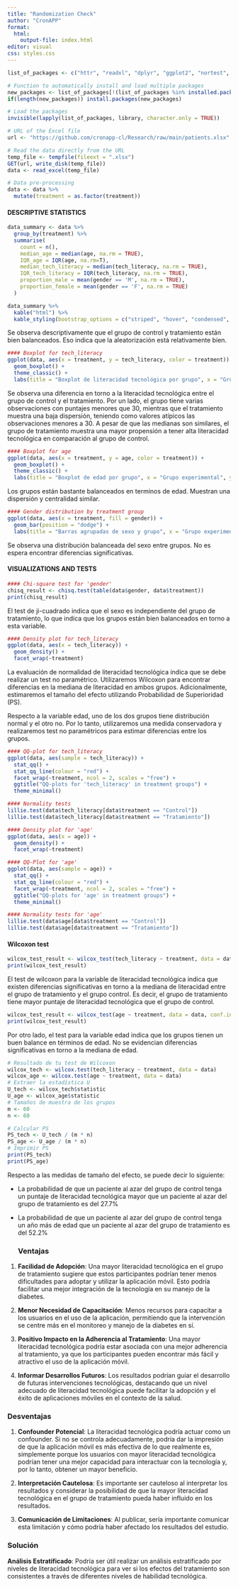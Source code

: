 ```yaml
---
title: "Randomization Check"
author: "CronAPP"
format: 
  html:
    output-file: index.html
editor: visual
css: styles.css  
---
```


```r
list_of_packages <- c("httr", "readxl", "dplyr", "ggplot2", "nortest", "coin", "kableExtra")

# Function to automatically install and load multiple packages
new_packages <- list_of_packages[!(list_of_packages %in% installed.packages()[,"Package"])]
if(length(new_packages)) install.packages(new_packages)

# Load the packages
invisible(lapply(list_of_packages, library, character.only = TRUE))
```

```r
# URL of the Excel file
url <- "https://github.com/cronapp-cl/Research/raw/main/patients.xlsx"

# Read the data directly from the URL
temp_file <- tempfile(fileext = ".xlsx")
GET(url, write_disk(temp_file))
data <- read_excel(temp_file)

# Data pre-processing
data <- data %>% 
  mutate(treatment = as.factor(treatment))
```

#### DESCRIPTIVE STATISTICS

```r
data_summary <- data %>%
  group_by(treatment) %>%
  summarise(
    count = n(),
    median_age = median(age, na.rm = TRUE),
    IQR_age = IQR(age, na.rm=T),
    median_tech_literacy = median(tech_literacy, na.rm = TRUE),
    IQR_tech_literacy = IQR(tech_literacy, na.rm = TRUE),
    proportion_male = mean(gender == 'M', na.rm = TRUE),
    proportion_female = mean(gender == 'F', na.rm = TRUE)
  )

data_summary %>%
  kable("html") %>%
  kable_styling(bootstrap_options = c("striped", "hover", "condensed", "responsive")) 

```

Se observa descriptivamente que el grupo de control y tratamiento están bien balanceados. Eso indica que la aleatorización está relativamente bien.

```r
#### Boxplot for tech_literacy
ggplot(data, aes(x = treatment, y = tech_literacy, color = treatment)) +
  geom_boxplot() +
  theme_classic() +
  labs(title = "Boxplot de literacidad tecnológica por grupo", x = "Grupo experimental", y = "Literacidad tecnológica")
```

Se observa una diferencia en torno a la literacidad tecnológica entre el grupo de control y el tratamiento. Por un lado, el grupo tiene varias observaciones con puntajes menores que 30, mientras que el tratamiento muestra una baja dispersión, teniendo como valores atípicos las observaciones menores a 30. A pesar de que las medianas son similares, el grupo de tratamiento muestra una mayor propensión a tener alta literacidad tecnológica en comparación al grupo de control.

```r
#### Boxplot for age
ggplot(data, aes(x = treatment, y = age, color = treatment)) +
  geom_boxplot() +
  theme_classic() +
  labs(title = "Boxplot de edad por grupo", x = "Grupo experimental", y = "Edad")
```

Los grupos están bastante balanceados en terminos de edad. Muestran una dispersión y centralidad similar.

```r
#### Gender distribution by treatment group
ggplot(data, aes(x = treatment, fill = gender)) +
  geom_bar(position = "dodge") +
  labs(title = "Barras agrupadas de sexo y grupo", x = "Grupo experimental", fill = "Sexo",y = "Frecuencia")
```

Se observa una distribución balanceada del sexo entre grupos. No es espera encontrar diferencias significativas.

#### VISUALIZATIONS AND TESTS

```r
#### Chi-square test for 'gender'
chisq_result <- chisq.test(table(data$gender, data$treatment))
print(chisq_result)
```

El test de ji-cuadrado indica que el sexo es independiente del grupo de tratamiento, lo que indica que los grupos están bien balanceados en torno a esta variable.

```r
#### Density plot for tech_literacy
ggplot(data, aes(x = tech_literacy)) +
  geom_density() +
  facet_wrap(~treatment)
```

La evaluación de normalidad de literacidad tecnológica indica que se debe realizar un test no paramétrico. Utilizaremos Wilcoxon para encontrar diferencias en la mediana de literacidad en ambos grupos. Adicionalmente, estimaremos el tamaño del efecto utilizando Probabilidad de Superioridad (PS).

Respecto a la variable edad, uno de los dos grupos tiene distribución normal y el otro no. Por lo tanto, utilizaremos una medida conservadora y realizaremos test no paramétricos para estimar diferencias entre los grupos.

```r
#### QQ-plot for tech_literacy
ggplot(data, aes(sample = tech_literacy)) +
  stat_qq() +
  stat_qq_line(colour = "red") +
  facet_wrap(~treatment, ncol = 2, scales = "free") +
  ggtitle("QQ-plots for 'tech_literacy' in treatment groups") +
  theme_minimal()
```

```r
#### Normality tests
lillie.test(data$tech_literacy[data$treatment == "Control"])
lillie.test(data$tech_literacy[data$treatment == "Tratamiento"])
```

```r
#### Density plot for 'age' 
ggplot(data, aes(x = age)) +
  geom_density() +
  facet_wrap(~treatment)
```

```r
#### QQ-Plot for 'age'
ggplot(data, aes(sample = age)) +
  stat_qq() +
  stat_qq_line(colour = "red") +
  facet_wrap(~treatment, ncol = 2, scales = "free") +
  ggtitle("QQ-plots for 'age' in treatment groups") +
  theme_minimal()
```

```r
#### Normality tests for 'age'
lillie.test(data$age[data$treatment == "Control"])
lillie.test(data$age[data$treatment == "Tratamiento"])
```

#### Wilcoxon test

```r
wilcox_test_result <- wilcox_test(tech_literacy ~ treatment, data = data, conf.int = TRUE)
print(wilcox_test_result)
```

El test de wilcoxon para la variable de literacidad tecnológica indica que existen diferencias significativas en torno a la mediana de literacidad entre el grupo de tratamiento y el grupo control. Es decir, el grupo de tratamiento tiene mayor puntaje de literacidad tecnológica que el grupo de control.

```r
wilcox_test_result <- wilcox_test(age ~ treatment, data = data, conf.int = TRUE)
print(wilcox_test_result)
```

Por otro lado, el test para la variable edad indica que los grupos tienen un buen balance en términos de edad. No se evidencian diferencias significativas en torno a la mediana de edad.

```r
# Resultado de tu test de Wilcoxon
wilcox_tech <- wilcox.test(tech_literacy ~ treatment, data = data)
wilcox_age <- wilcox.test(age ~ treatment, data = data)
# Extraer la estadística U
U_tech <- wilcox_tech$statistic
U_age <- wilcox_age$statistic
# Tamaños de muestra de los grupos
m <- 60
n <- 60

# Calcular PS
PS_tech <- U_tech / (m * n)
PS_age <- U_age / (m * n)
# Imprimir PS
print(PS_tech)
print(PS_age)

```

Respecto a las medidas de tamaño del efecto, se puede decir lo siguiente:

-   La probabilidad de que un paciente al azar del grupo de control tenga un puntaje de literacidad tecnológica mayor que un paciente al azar del grupo de tratamiento es del 27.7%

-   La probabilidad de que un paciente al azar del grupo de control tenga un año más de edad que un paciente al azar del grupo de tratamiento es del 52.2%

    ### Ventajas

1.  **Facilidad de Adopción**: Una mayor literacidad tecnológica en el grupo de tratamiento sugiere que estos participantes podrían tener menos dificultades para adoptar y utilizar la aplicación móvil. Esto podría facilitar una mejor integración de la tecnología en su manejo de la diabetes.

2.  **Menor Necesidad de Capacitación**: Menos recursos para capacitar a los usuarios en el uso de la aplicación, permitiendo que la intervención se centre más en el monitoreo y manejo de la diabetes en sí.

3.  **Positivo Impacto en la Adherencia al Tratamiento**: Una mayor literacidad tecnológica podría estar asociada con una mejor adherencia al tratamiento, ya que los participantes pueden encontrar más fácil y atractivo el uso de la aplicación móvil.

4.  **Informar Desarrollos Futuros**: Los resultados podrían guiar el desarrollo de futuras intervenciones tecnológicas, destacando que un nivel adecuado de literacidad tecnológica puede facilitar la adopción y el éxito de aplicaciones móviles en el contexto de la salud.

### Desventajas

1.  **Confounder Potencial**: La literacidad tecnológica podría actuar como un confounder. Si no se controla adecuadamente, podría dar la impresión de que la aplicación móvil es más efectiva de lo que realmente es, simplemente porque los usuarios con mayor literacidad tecnológica podrían tener una mejor capacidad para interactuar con la tecnología y, por lo tanto, obtener un mayor beneficio.

2.  **Interpretación Cautelosa**: Es importante ser cauteloso al interpretar los resultados y considerar la posibilidad de que la mayor literacidad tecnológica en el grupo de tratamiento pueda haber influido en los resultados.

3.  **Comunicación de Limitaciones**: Al publicar, sería importante comunicar esta limitación y cómo podría haber afectado los resultados del estudio.

### Solución

**Análisis Estratificado**: Podría ser útil realizar un análisis estratificado por niveles de literacidad tecnológica para ver si los efectos del tratamiento son consistentes a través de diferentes niveles de habilidad tecnológica.
